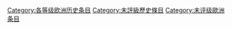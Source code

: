 {{catmore1|[[WikiProject:欧洲历史|WikiProject:欧洲历史]]}}
{{Articles by Quality|topic=欧洲历史|project=欧洲历史|format=TOC}}
{{empty category}}
{{无需细分}}
[[Category:各等级欧洲历史条目|Category:各等级欧洲历史条目]]
[[Category:未評級歷史條目|Category:未評級歷史條目]]
[[Category:未评级歐洲条目|Category:未评级歐洲条目]]